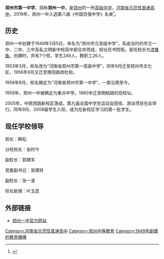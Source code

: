 {{infobox school|name = 郑州市第一中学（郑州一中）|address = {{CHN}}[[河南省|河南省]][[郑州市|郑州市]][[郑州市中原区|中原区]]中原西路182号|other_name = No.1 Middle School of Zhengzhou|type = [[公立学校|公立学校]]|pricipal = 韩松|established = 1949年3月5日|website = [http://www.zzyz.com.cn 郑州市第一中学]}}
'''郑州市第一中学'''，简称'''郑州一中'''。是[[郑州|郑州]]的一所[[高级中学|高级中学]]，[[河南省示范性普通高中列表|河南省示范性普通高中]]。2019年，郑州一中入选第八届《中国百强中学》名单<ref >{{cite web |url=https://edu.online.sh.cn/education/gb/content/2019-11/18/content_9438667.html |title=2019中国百强中学发布：各省大神级高中云集 |publisher=上海热线 |date=2019年11月18日 }}{{Dead link|date=2020年6月 |bot=InternetArchiveBot |fix-attempted=yes }}</ref>。

==历史==
郑州一中创建于1949年3月5日，命名为“郑州市立高级中学”，系由当时的市立一中、二中、三中及私立明新中校高中部合并而成，校址在书院街。首任校长为[[漆鲁鱼|漆鲁鱼]]。创建时，共有7个班，学生249人，教职工26人。

1953年3月，校名改为“河南省郑州市第一高级中学”，同年9月迁至郑州市文化区，1956年8月又迁至南阳路岗杜街。

1958年8月，校名确定为“河南省郑州市第一中学”，一直沿用至今。

1959年，郑州一中被确定为重点中学。1960年迁至桐柏路的现校址。

2005年，中原西路新校区落成，第九届全国中学生运动会田径、游泳项目在此举行。同年9月，2008届学生入校，成为在新校区学习的第一批学生。

==现任学校领导==

校长：韩松

分校校长：张时今

副校长：郭建军

党委副书记：吴建财

副校长：张一凌

校长助理：叶玉昆

==外部链接==
* [http://www.zzyz.com.cn 郑州一中官方网站] {{Wayback|url=http://www.zzyz.com.cn/ |date=20080510112356 }}

{{河南省示范性普通高级中学}}

{{Seni-stub}}
[[Category:河南省示范性普通高中|Category:河南省示范性普通高中]]
[[Category:郑州中等教育|Category:郑州中等教育]]
[[Category:1949年創建的教育機構|Category:1949年創建的教育機構]]